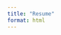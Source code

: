 ```yaml
---
title: "Resume"
format: html
---
```


<object data="images/Nicholas Beegle Resume 2025.pdf" type="application/pdf" width="100%" height="800px"></object>
---
